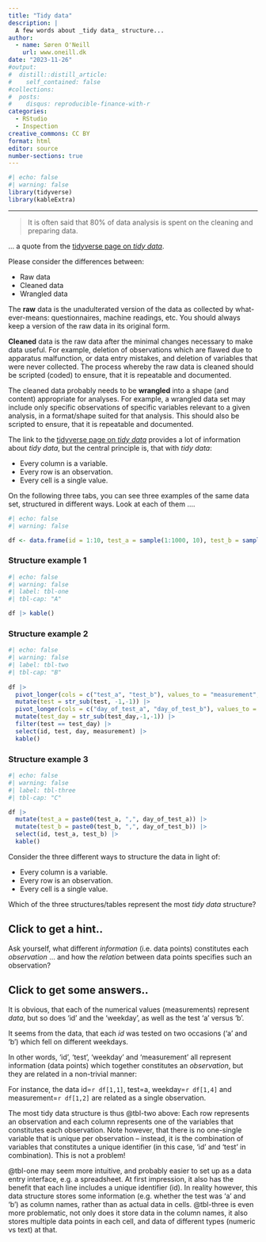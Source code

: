 ```yaml
---
title: "Tidy data"
description: |
  A few words about _tidy data_ structure...
author:
  - name: Søren O'Neill
    url: www.oneill.dk
date: "2023-11-26"
#output:
#  distill::distill_article:
#    self_contained: false
#collections:
#  posts:
#    disqus: reproducible-finance-with-r
categories:
  - RStudio
  - Inspection
creative_commons: CC BY
format: html
editor: source
number-sections: true
---
```


```r
#| echo: false
#| warning: false
library(tidyverse)
library(kableExtra)
```


-------

> It is often said that 80% of data analysis is spent on the cleaning and preparing data.

... a quote from the [tidyverse page on _tidy data_](https://tidyr.tidyverse.org/articles/tidy-data.html).

Please consider the differences between:

* Raw data
* Cleaned data
* Wrangled data
    
The **raw** data is the unadulterated version of the data as collected by what-ever-means: questionnaires, machine readings, etc. You should always keep a version of the raw data in its original form.     

**Cleaned** data is the raw data after the minimal changes necessary to make data useful. For example, deletion of observations which are flawed due to apparatus malfunction, or data entry mistakes, and deletion of variables that were never collected. The process whereby the raw data is cleaned should be scripted (coded) to ensure, that it is repeatable and documented.

The cleaned data probably needs to be **wrangled** into a shape (and content) appropriate for analyses. For example, a wrangled data set may include only specific observations of specific variables relevant to a given analysis, in a format/shape suited for that analysis. This should also be scripted to ensure, that it is repeatable and documented.

The link to the [tidyverse page on _tidy data_](https://tidyr.tidyverse.org/articles/tidy-data.html) provides a lot of information about _tidy data_, but the central principle is, that with _tidy data_:

* Every column is a variable.
* Every row is an observation.
* Every cell is a single value.

On the following three tabs, you can see three examples of the same data set, structured in different ways. Look at each of them ....

```r
#| echo: false
#| warning: false

df <- data.frame(id = 1:10, test_a = sample(1:1000, 10), test_b = sample(1:1000,10), day_of_test_a = sample(c("MON", "TUE", "WED", "THU", "FRI"), 10, replace=TRUE), day_of_test_b = sample(c("MON", "TUE", "WED", "THU", "FRI"), 10, replace=TRUE))
```

::: panel-tabset

### Structure example 1

```r
#| echo: false
#| warning: false
#| label: tbl-one
#| tbl-cap: "A"

df |> kable()
```

### Structure example 2

```r
#| echo: false
#| warning: false
#| label: tbl-two
#| tbl-cap: "B"
 
df |> 
  pivot_longer(cols = c("test_a", "test_b"), values_to = "measurement", names_to = "test") |> 
  mutate(test = str_sub(test, -1,-1)) |>
  pivot_longer(cols = c("day_of_test_a", "day_of_test_b"), values_to = "day", names_to = "test_day") |>
  mutate(test_day = str_sub(test_day,-1,-1)) |>
  filter(test == test_day) |>
  select(id, test, day, measurement) |>
  kable()
```

### Structure example 3

```r
#| echo: false
#| warning: false
#| label: tbl-three
#| tbl-cap: "C"

df |> 
  mutate(test_a = paste0(test_a, ",", day_of_test_a)) |>
  mutate(test_b = paste0(test_b, ",", day_of_test_b)) |>
  select(id, test_a, test_b) |>
  kable()
```
:::

Consider the three different ways to structure the data in light of:


* Every column is a variable.
* Every row is an observation.
* Every cell is a single value.

Which of the three structures/tables represent the most _tidy data_ structure?

::: {.callout-note collapse=true}
## Click to get a hint..

Ask yourself, what different _information_ (i.e. data points) constitutes each _observation_ ... and how the _relation_ between data points specifies such an observation?
:::

::: {.callout-note collapse=true}
## Click to get some answers..

It is obvious, that each of the numerical values (measurements) represent _data_, but so does 'id' and the 'weekday', as well as the test 'a' versus 'b'. 

It seems from the data, that each _id_ was tested on two occasions ('a' and 'b') which fell on different weekdays. 

In other words, 'id', 'test', 'weekday' and 'measurement' all represent information (data points) which together constitutes an _observation_, but they are related in a non-trivial manner:

For instance, the data id=`r df[1,1]`, test=a, weekday=`r df[1,4]` and measurement=`r df[1,2]` are related as a single observation. 

The most tidy data structure is thus @tbl-two above: Each row represents an observation and each column represents one of the variables that constitutes each observation. Note however, that there is no one-single variable that is unique per observation -- instead, it is the combination of variables that constitutes a unique identifier (in this case, 'id' and 'test' in combination). This is not a problem!

@tbl-one may seem more intuitive, and probably easier to set up as a data entry interface, e.g. a spreadsheet. At first impression, it also has the benefit that each line includes a unique identifier (id). In reality however, this data structure stores some information (e.g. whether the test was 'a' and 'b') as column names, rather than as actual data in cells. @tbl-three is even more problematic, not only does it store data in the column names, it also stores multiple data points in each cell, and data of different types (numeric vs text) at that.

:::


<script src="https://giscus.app/client.js"
        data-repo="sorenoneill/r4phd"
        data-repo-id="R_kgDOJ9etDQ"
        data-category="Announcements"
        data-category-id="DIC_kwDOJ9etDc4CYApF"
        data-mapping="pathname"
        data-strict="0"
        data-reactions-enabled="0"
        data-emit-metadata="0"
        data-input-position="bottom"
        data-theme="cobalt"
        data-lang="en"
        crossorigin="anonymous"
        async>
</script>
